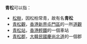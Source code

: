 '''青松'''可以指：

* [[松樹|松樹]]，因松柏常青，故有名'''青松'''
* [[青松觀|青松觀]]，[[香港|香港]][[新界|新界]][[屯門區|屯門區]]的一所[[道觀|道觀]]
* [[青松站|青松站]]，[[香港輕鐵|香港輕鐵]]的一個車站
* [[青松郡|青松郡]]，[[大韓民國|大韓民國]][[慶尚北道|慶尚北道]]的一個郡

{{disambig|CAT=二字消歧義}}